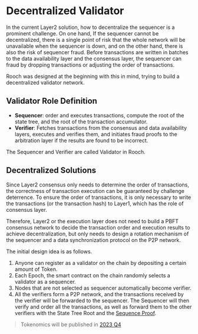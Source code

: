 # Decentralized Validator

In the current Layer2 solution, how to decentralize the sequencer is a prominent challenge. On one hand, If the sequencer cannot be decentralized, there is a single point of risk that the whole network will be unavailable when the sequencer is down, and on the other hand, there is also the risk of sequencer fraud. Before transactions are written in batches to the data availability layer and the consensus layer, the sequencer can fraud by dropping transactions or adjusting the order of transactions.

Rooch was designed at the beginning with this in mind, trying to build a decentralized validator network.

## Validator Role Definition

- **Sequencer**: order and executes transactions, compute the root of the state tree, and the root of the transaction accumulator.
- **Verifier**: Fetches transactions from the consensus and data availability layers, executes and verifies them, and initiates fraud proofs to the arbitration layer if the results are found to be incorrect.

The Sequencer and Verifier are called Validator in Rooch.

## Decentralized Solutions

Since Layer2 consensus only needs to determine the order of transactions, the correctness of transaction execution can be guaranteed by challenge deterrence. To ensure the order of transactions, it is only necessary to write the transactions (or the transaction hash) to Layer1, which has the role of consensus layer.

Therefore, Layer2 or the execution layer does not need to build a PBFT consensus network to decide the transaction order and execution results to achieve decentralization, but only needs to design a rotation mechanism of the sequencer and a data synchronization protocol on the P2P network.

The initial design idea is as follows.

1. Anyone can register as a validator on the chain by depositing a certain amount of Token.
2. Each Epoch, the smart contract on the chain randomly selects a validator as a sequencer.
3. Nodes that are not selected as sequencer automatically become verifier.
4. All the verifiers form a P2P network, and the transactions received by the verifier will be forwarded to the sequencer. The Sequencer will then verify and order all the transactions, as well as forward them to the other verifiers with the State Tree Root and the [Sequence Proof](/docs/tech-highlights/sequence-proof).

> Tokenomics will be published in [2023 Q4](/docs/miscellaneous/roadmap#2023-q4---mainnet-ready-testnet)
